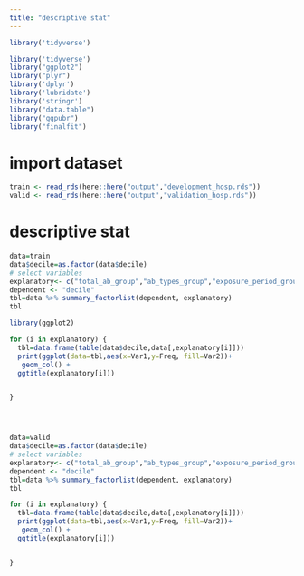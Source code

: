 ```yaml
---
title: "descriptive stat"
---
```


```r
library('tidyverse')

library('tidyverse')
library("ggplot2")
library("plyr")
library('dplyr')
library('lubridate')
library('stringr')
library("data.table")
library("ggpubr")
library("finalfit")

```

# import dataset
```r
train <- read_rds(here::here("output","development_hosp.rds"))
valid <- read_rds(here::here("output","validation_hosp.rds"))

```



# descriptive stat 
```r
data=train
data$decile=as.factor(data$decile)
# select variables
explanatory<- c("total_ab_group","ab_types_group","exposure_period_group","recent_ab_days_group","broad_ab_prescriptions_group","interval_med_group","interval_sd_group")
dependent <- "decile"
tbl=data %>% summary_factorlist(dependent, explanatory)
tbl
```

```r
library(ggplot2)

for (i in explanatory) {
  tbl=data.frame(table(data$decile,data[,explanatory[i]]))
  print(ggplot(data=tbl,aes(x=Var1,y=Freq, fill=Var2))+
   geom_col() +
  ggtitle(explanatory[i]))


}





```


```r
data=valid
data$decile=as.factor(data$decile)
# select variables
explanatory<- c("total_ab_group","ab_types_group","exposure_period_group","recent_ab_days_group","broad_ab_prescriptions_group","interval_med_group","interval_sd_group")
dependent <- "decile"
tbl=data %>% summary_factorlist(dependent, explanatory)
tbl

```

```r
for (i in explanatory) {
  tbl=data.frame(table(data$decile,data[,explanatory[i]]))
  print(ggplot(data=tbl,aes(x=Var1,y=Freq, fill=Var2))+
   geom_col() +
  ggtitle(explanatory[i]))


}



```
